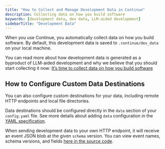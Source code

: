 ```yaml
---
title: "How to Collect and Manage Development Data in Continue"
description: Collecting data on how you build software
keywords: [development data, dev data, LLM-aided development]
sidebarTitle: "Development Data"
---
```


When you use Continue, you automatically collect data on how you build software. By default, this development data is saved to `.continue/dev_data` on your local machine.

You can read more about how development data is generated as a byproduct of LLM-aided development and why we believe that you should start collecting it now: [It’s time to collect data on how you build software](https://blog.continue.dev/its-time-to-collect-data-on-how-you-build-software)

## How to Configure Custom Data Destinations

You can also configure custom destinations for your data, including remote HTTP endpoints and local file directories.

Data destinations should be configured directly in the `data` section of your `config.yaml` file. See more details about adding `data` configuration in the [YAML specification](/reference#data).

When sending development data to your own HTTP endpoint, it will receive an event JSON blob at the given `schema` version. You can view event names, schema versions, and fields [here in the source code](https://github.com/continuedev/continue/tree/main/packages/config-yaml/src/schemas/data).
